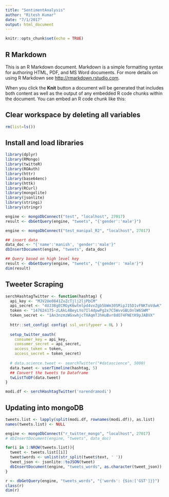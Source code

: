 ```yaml
---
title: "SentimentAnalysis"
author: "Ritesh Kumar"
date: "7/1/2017"
output: html_document
---
```


```r
knitr::opts_chunk$set(echo = TRUE)
```

## R Markdown

This is an R Markdown document. Markdown is a simple formatting syntax for authoring HTML, PDF, and MS Word documents. For more details on using R Markdown see <http://rmarkdown.rstudio.com>.

When you click the **Knit** button a document will be generated that includes both content as well as the output of any embedded R code chunks within the document. You can embed an R code chunk like this:

## Clear workspace by deleting all variables
```r
rm(list=ls())
```
## Install and load libraries
```r
library(dplyr)
library(RMongo)
library(twitteR)
library(ROAuth)
library(httr)
library(base64enc)
library(httk)
library(RCurl)
library(mongolite)
library(jsonlite)
library(stringi)
library(stringr)
```

```r
engine <- mongoDbConnect("test", "localhost", 27017) 
result <- dbGetQuery(engine, "tweets", "{'gender':'male'}")

engine <- mongoDbConnect("test_manipal_R2", "localhost", 27017)

## insert data
data_doc <- "{'name':'manish', 'gender':'male'}"
dbInsertDocument(engine, "tweets", data_doc)

## Query based on high level key
result <- dbGetQuery(engine, "tweets", "{'gender': 'male'}")
dim(result)
```
## Tweeter Scraping
```r
serchHashtagTwitter <- function(hashtag) {
  api_key <- "MJV2Ue0841ZvZcTjlj2ljPbCM"
  api_secret <- "4UJ38gECMGyK6wtmlpd4vxZgb5bWm30SMipJ15D1vFNKToVdwK"
  token <- "147624175-zLAkL4BeyLYo7Il4dpwPg2x7C5WvvGBLOnlW6SWM"
  token_secret <- "1An3nzmzWGxwhjcTXAqmTJhHuBvr8dO74FNEtK9pJABVX"
  
  httr::set_config( config( ssl_verifypeer = 0L ) )
  
  setup_twitter_oauth(
    consumer_key = api_key,
    consumer_secret = api_secret,
    access_token = token,
    access_secret = token_secret)
  
  # data.science.tweet <- searchTwitter("#datascience", 5000)
  data.tweet <- userTimeline(hashtag, 5)
  ## Convert the tweets to Dataframe
  twListToDF(data.tweet)
}

modi.df <- serchHashtagTwitter('narendramodi')
```
## Updating into mongoDB
```r

tweets.list <- lapply(split(modi.df, rownames(modi.df)), as.list)
names(tweets.list) <- NULL

engine <- mongoDbConnect("r_twitter_mongo", "localhost", 27017)
# dbInsertDocument(engine, "tweets", data_doc)

for(i in 1:NROW(tweets.list)){
  tweet <- tweets.list[[i]]
  tweet$words <- unlist(str_split(tweet$text, ' '))
  tweet_json <- jsonlite::toJSON(tweet)
  dbInsertDocument(engine, "tweets_words", as.character(tweet_json))
}

r <- dbGetQuery(engine, "tweets_words", "{'words': {$in:['GST']}}")
class(r)
dim(r)
```

